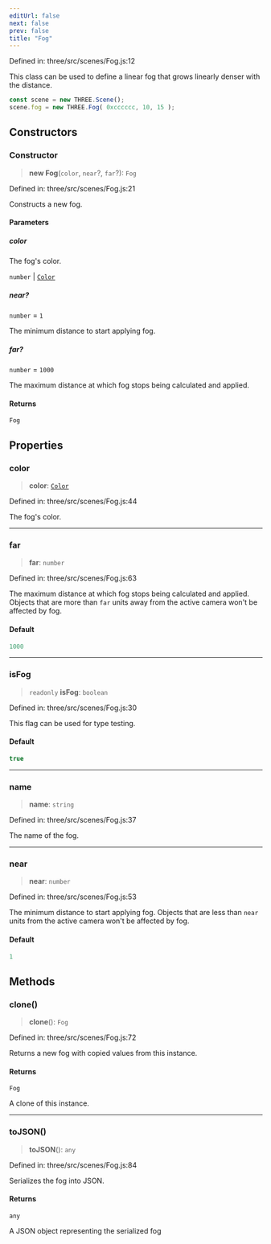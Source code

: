 ```yaml
---
editUrl: false
next: false
prev: false
title: "Fog"
---
```


Defined in: three/src/scenes/Fog.js:12

This class can be used to define a linear fog that grows linearly denser
with the distance.

```js
const scene = new THREE.Scene();
scene.fog = new THREE.Fog( 0xcccccc, 10, 15 );
```

## Constructors

### Constructor

> **new Fog**(`color`, `near`?, `far`?): `Fog`

Defined in: three/src/scenes/Fog.js:21

Constructs a new fog.

#### Parameters

##### color

The fog's color.

`number` | [`Color`](Three.Color.html)

##### near?

`number` = `1`

The minimum distance to start applying fog.

##### far?

`number` = `1000`

The maximum distance at which fog stops being calculated and applied.

#### Returns

`Fog`

## Properties

### color

> **color**: [`Color`](Three.Color.html)

Defined in: three/src/scenes/Fog.js:44

The fog's color.

***

### far

> **far**: `number`

Defined in: three/src/scenes/Fog.js:63

The maximum distance at which fog stops being calculated and applied.
Objects that are more than `far` units away from the active camera won't
be affected by fog.

#### Default

```ts
1000
```

***

### isFog

> `readonly` **isFog**: `boolean`

Defined in: three/src/scenes/Fog.js:30

This flag can be used for type testing.

#### Default

```ts
true
```

***

### name

> **name**: `string`

Defined in: three/src/scenes/Fog.js:37

The name of the fog.

***

### near

> **near**: `number`

Defined in: three/src/scenes/Fog.js:53

The minimum distance to start applying fog. Objects that are less than
`near` units from the active camera won't be affected by fog.

#### Default

```ts
1
```

## Methods

### clone()

> **clone**(): `Fog`

Defined in: three/src/scenes/Fog.js:72

Returns a new fog with copied values from this instance.

#### Returns

`Fog`

A clone of this instance.

***

### toJSON()

> **toJSON**(): `any`

Defined in: three/src/scenes/Fog.js:84

Serializes the fog into JSON.

#### Returns

`any`

A JSON object representing the serialized fog
